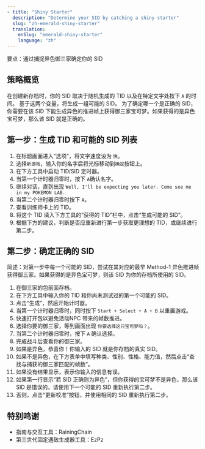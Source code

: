 ```yaml
---
- title: "Shiny Starter"
  description: "Determine your SID by catching a shiny starter"
  slug: "zh-emerald-shiny-starter"
  translation:
    enSlug: "emerald-shiny-starter"
    language: "zh"
---
```


<Gist>要点：通过捕捉异色御三家确定你的 SID</Gist>

## 策略概览

在创建新存档时，你的 SID 取决于随机生成的 TID 以及在特定文字处按下 `A` 的时间。
基于这两个变量，将生成一组可能的 SID。
为了确定哪一个是正确的 SID，你需要在该 SID 下能生成异色的推进帧上获得御三家宝可梦。如果获得的是异色宝可梦，那么该 SID 就是正确的。

## 第一步：生成 TID 和可能的 SID 列表

1. 在标题画面进入“选项”，将文字速度设为 `快`。
2. 选择`新游戏`，输入你的名字后将光标移动到`确定`按钮上。
3. 在下方工具中启动 TID/SID 定时器。
4. 当第一个计时器归零时，按下 `A`确认名字。
5. 继续对话，直到出现 `Well, I'll be expecting you later. Come see me in my POKEMON LAB.`
6. 当第二个计时器归零时按下 `A`。
7. 查看训练师卡上的 TID。
8. 将这个 TID 填入下方工具的“获得的 TID”栏中，点击“生成可能的 SID”。
9. 根据下方的建议，判断是否应重新进行第一步获取更理想的 TID，或继续进行第二步。

<GenerateHoennTidSid game="emerald" />

## 第二步：确定正确的 SID

简述：对第一步中每一个可能的 SID，尝试在其对应的最早 Method-1 异色推进帧获得御三家。如果获得的是异色宝可梦，则该 SID 为你的存档所使用的 SID。

1. 在御三家的包前面存档。
2. 在下方工具中输入你的 TID 和你尚未测试过的第一个可能的 SID。
3. 点击“生成”，然后开始计时器。
4. 当第一个计时器归零时，同时按下 `Start + Select + A + B` 以重置游戏。
5. 快速打开包以避免活动NPC 带来的帧数推进。
6. 选择你要的御三家，等到画面出现 `你要选择这只宝可梦吗？`。
7. 当第二个计时器归零时，按下 `A` 确认选择。
8. 完成战斗后查看你的御三家。
9. 如果是异色，恭喜你！你输入的 SID 就是你存档的真实 SID。
10. 如果不是异色，在下方表单中填写种类、性别、性格、能力值，然后点击“查找与捕获的御三家匹配的帧数”。
11. 如果没有结果显示，表示你输入的信息有误。
12. 如果第一行显示“若 SID 正确则为异色”，但你获得的宝可梦不是异色，那么该 SID 是错误的。请使用下一个可能的 SID 重新执行第二步。
13. 否则，点击“更新校准”按钮，并使用相同的 SID 重新执行第二步。

<ShinyHoennStarter game="emerald" />

## 特别鸣谢

- 指南与交互工具：RainingChain
- 第三世代固定遇敌生成器工具：EzPz
